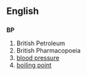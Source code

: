 ==English==
==={{initialism}}===
'''BP'''

#British Petroleum
#British Pharmacopoeia
#[[blood pressure]]
#[[boiling point]]